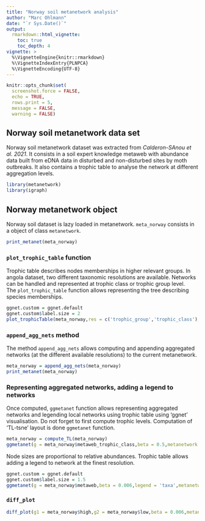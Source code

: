 ```yaml
---
title: "Norway soil metanetwork analysis"
author: "Marc Ohlmann"
date: "`r Sys.Date()`"
output:
  rmarkdown::html_vignette:
    toc: true
    toc_depth: 4
vignette: >
  %\VignetteEngine{knitr::rmarkdown}
  %\VignetteIndexEntry{PLNPCA}
  %\VignetteEncoding{UTF-8}
---
```


```r
knitr::opts_chunk$set(
  screenshot.force = FALSE, 
  echo = TRUE,
  rows.print = 5,
  message = FALSE, 
  warning = FALSE)
```

## Norway soil metanetwork data set 

Norway soil metanetwork dataset was extracted from *Calderon-SAnou et al. 2021*. It consists in a soil expert knowledge metaweb with abundance data built from eDNA data in disturbed and non-disturbed sites by moth outbreaks. It also contains a trophic table to analyse the network at different aggregation levels.

```r
library(metanetwork)
library(igraph)
```

## Norway metanetwork object

Norway soil dataset is lazy loaded in metanetwork. `meta_norway` consists in a object of class `metanetwork`.

```r
print_metanet(meta_norway)
```

### `plot_trophic_table` function

Trophic table describes nodes memberships in higher relevant groups. In angola dataset, two different taxonomic resolutions are available. Networks can be handled and represented at trophic class or trophic group level.       
The `plot_trophic_table` function allows representing the tree describing species memberships.

```r
ggnet.custom = ggnet.default
ggnet.custom$label.size = 2
plot_trophicTable(meta_norway,res = c('trophic_group','trophic_class'),ggnet.config = ggnet.custom)
```

### `append_agg_nets` method

The method `append_agg_nets` allows computing and appending aggregated networks (at the different available resolutions) to the current metanetwork.

```r
meta_norway = append_agg_nets(meta_norway)
print_metanet(meta_norway)
```

### Representing aggregated networks, adding a legend to networks

Once computed, `ggmetanet` function allows representing aggregated networks and legending local networks using trophic table using 'ggnet' visualisation. Do not forget to first compute trophic levels. Computation of 'TL-tsne' layout is done `ggmetanet` function.

```r
meta_norway = compute_TL(meta_norway)
ggmetanet(g = meta_norway$metaweb_trophic_class,beta = 0.5,metanetwork = meta_norway)
```

Node sizes are proportional to relative abundances. Trophic table allows adding a legend to network at the finest resolution.

```r
ggnet.custom = ggnet.default
ggnet.custom$label.size = 1.5
ggmetanet(g = meta_norway$metaweb,beta = 0.006,legend = 'taxa',metanetwork = meta_norway, ggnet.config = ggnet.custom)
```

### `diff_plot`

```r
diff_plot(g1 = meta_norway$high,g2 = meta_norway$low,beta = 0.006,metanetwork = meta_norway)
```
